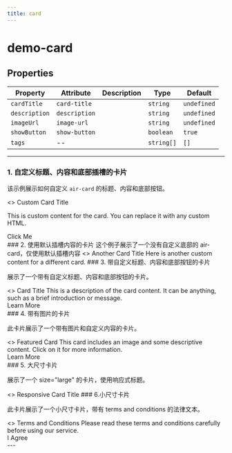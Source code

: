 ```yaml
---
title: card
---
```


<!-- truncate -->

# demo-card

<!-- Auto Generated Below -->


## Properties

| Property      | Attribute     | Description | Type       | Default     |
| ------------- | ------------- | ----------- | ---------- | ----------- |
| `cardTitle`   | `card-title`  |             | `string`   | `undefined` |
| `description` | `description` |             | `string`   | `undefined` |
| `imageUrl`    | `image-url`   |             | `string`   | `undefined` |
| `showButton`  | `show-button` |             | `boolean`  | `true`      |
| `tags`        | --            |             | `string[]` | `[]`        |


----------------------------------------------

### 1. 自定义标题、内容和底部插槽的卡片

该示例展示如何自定义 `air-card` 的标题、内容和底部按钮。

<air-previewer size="large">
<>
<air-card imageUrl="https://via.placeholder.com/150" isHighlighted="true">
  <!-- 自定义标题 -->
  <span slot="title">Custom Card Title</span>
  
  <!-- 自定义内容 -->
  <span slot="content">This is custom content for the card. You can replace it with any custom HTML.</span>
  
  <!-- 自定义底部 -->
  <div slot="footer">
    <air-button
      id="myButton"
      size="small"
      variant="solid"
      color="primary"
      loading="false"
      disabled="false"
    >
      Click Me
    </air-button>
  </div>
</air-card>
</>
</air-previewer>
### 2. 使用默认插槽内容的卡片 
这个例子展示了一个没有自定义底部的 air-card，仅使用默认插槽内容

<air-previewer size="large">
<>
<air-card isHighlighted="false">
  <span slot="title">Another Card Title</span>
  <span slot="content">Here is another custom content for a different card.</span>
</air-card>
</>
</air-previewer>
### 3. 带自定义标题、内容和底部按钮的卡片

展示了一个带有自定义标题、内容和底部按钮的卡片。

<air-previewer size="large">
<>
<air-card isHighlighted="true">
  <span slot="title">
    <air-text type="heading" level="1" color="primary">Card Title</air-text>
  </span>
  <span slot="content">
    <air-text type="body" color="secondary">This is a description of the card content. It can be anything, such as a brief introduction or message.</air-text>
  </span>
  <div slot="footer">
    <air-button size="small" variant="solid" color="primary">Learn More</air-button>
  </div>
</air-card>
</>
</air-previewer>
### 4. 带有图片的卡片

此卡片展示了一个带有图片和自定义内容的卡片。

<air-previewer size="large">
<>
<air-card isHighlighted="false" imageUrl="https://via.placeholder.com/150">
  <span slot="title">
    <air-text type="heading" level="2" color="primary">Featured Card</air-text>
  </span>
  <span slot="content">
    <air-text type="body" color="tertiary">This card includes an image and some descriptive content. Click on it for more information.</air-text>
  </span>
  <div slot="footer">
    <air-button size="medium" variant="outline" color="primary">Learn More</air-button>
  </div>
</air-card>
</>
</air-previewer>
### 5. 大尺寸卡片

展示了一个 size="large" 的卡片，使用响应式标题。

<air-previewer size="large">
<>
<air-card isHighlighted="false" size="large">
  <span slot="content">
    <air-text type="fluid-heading" color="primary">Responsive Card Title</air-text>
  </span>
</air-card>
</>
</air-previewer>
### 6.小尺寸卡片

此卡片展示了一个小尺寸卡片，带有 terms and conditions 的法律文本。


<air-previewer size="large">
<>
<air-card isHighlighted="false" size="small">
  <span slot="title">
    <air-text type="heading" level="3" color="primary">Terms and Conditions</air-text>
  </span>
  <span slot="content">
    <air-text type="legal" color="tertiary">Please read these terms and conditions carefully before using our service.</air-text>
  </span>
  <div slot="footer">
    <air-button size="small" variant="outline" color="secondary">I Agree</air-button>
  </div>
</air-card>
</>
</air-previewer>
---